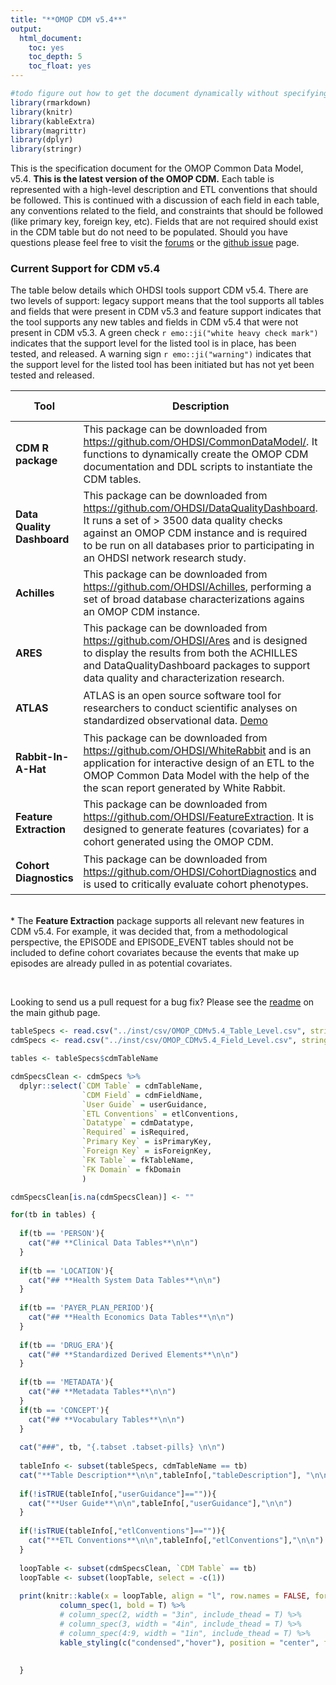 ```yaml
---
title: "**OMOP CDM v5.4**"
output:
  html_document:
    toc: yes
    toc_depth: 5
    toc_float: yes
---
```


```r

#todo figure out how to get the document dynamically without specifying the name
library(rmarkdown)
library(knitr)
library(kableExtra)
library(magrittr)
library(dplyr)
library(stringr)

```

This is the specification document for the OMOP Common Data Model, v5.4. **This is the latest version of the OMOP CDM.**  Each table is represented with a high-level description and ETL conventions that should be followed. This is continued with a discussion of each field in each table, any conventions related to the field, and constraints that should be followed (like primary key, foreign key, etc). Fields that are not required should exist in the CDM table but do not need to be populated. Should you have questions please feel free to visit the [forums](https://forums.ohdsi.org/) or the [github issue](https://github.com/ohdsi/CommonDataModel/issues) page.

### Current Support for CDM v5.4

The table below details which OHDSI tools support CDM v5.4. There are two levels of support: legacy support means that the tool supports all tables and fields that were present in CDM v5.3 and feature support indicates that the tool supports any new tables and fields in CDM v5.4 that were not present in CDM v5.3. A green check `r emo::ji("white heavy check mark")` indicates that the support level for the listed tool is in place, has been tested, and released. A warning sign `r emo::ji("warning")` indicates that the support level for the listed tool has been initiated but has not yet been tested and released. 
<br>


|**Tool**|**Description**|**Legacy Support**|**Feature Support**|
|--|--|--|--|
|**CDM R package**|This package can be downloaded from [https://github.com/OHDSI/CommonDataModel/](https://github.com/OHDSI/CommonDataModel/). It functions to dynamically create the OMOP CDM documentation and DDL scripts to instantiate the CDM tables. |`r emo::ji("white heavy check mark")`|`r emo::ji("white heavy check mark")`
|**Data Quality Dashboard**|This package can be downloaded from [https://github.com/OHDSI/DataQualityDashboard](https://github.com/OHDSI/DataQualityDashboard). It runs a set of > 3500 data quality checks against an OMOP CDM instance and is required to be run on all databases prior to participating in an OHDSI network research study.|`r emo::ji("white heavy check mark")`| `r emo::ji("warning")`
|**Achilles**|This package can be downloaded from [https://github.com/OHDSI/Achilles](https://github.com/OHDSI/Achilles), performing a set of broad database characterizations agains an OMOP CDM instance. |`r emo::ji("white heavy check mark")`|`r emo::ji("warning")`
|**ARES**|This package can be downloaded from [https://github.com/OHDSI/Ares](https://github.com/OHDSI/Ares) and is designed to display the results from both the ACHILLES and DataQualityDashboard packages to support data quality and characterization research.|`r emo::ji("white heavy check mark")`|`r emo::ji("warning")`
|**ATLAS**|ATLAS is an open source software tool for researchers to conduct scientific analyses on standardized observational data. [Demo](http://atlas-demo.ohdsi.org/) |`r emo::ji("white heavy check mark")`|`r emo::ji("warning")`
|**Rabbit-In-A-Hat**|This package can be downloaded from [https://github.com/OHDSI/WhiteRabbit](https://github.com/OHDSI/WhiteRabbit) and is an application for interactive design of an ETL to the OMOP Common Data Model with the help of the the scan report generated by White Rabbit.|`r emo::ji("white heavy check mark")`|`r emo::ji("white heavy check mark")`
|**Feature Extraction**|This package can be downloaded from [https://github.com/OHDSI/FeatureExtraction](https://github.com/OHDSI/FeatureExtraction). It is designed to generate features (covariates) for a cohort generated using the OMOP CDM. |`r emo::ji("white heavy check mark")`|`r emo::ji("white heavy check mark")`*
|**Cohort Diagnostics**|This package can be downloaded from [https://github.com/OHDSI/CohortDiagnostics](https://github.com/OHDSI/CohortDiagnostics) and is used to critically evaluate cohort phenotypes. |`r emo::ji("white heavy check mark")`|`r emo::ji("warning")`
<br>
\* The **Feature Extraction** package supports all relevant new features in CDM v5.4. For example, it was decided that, from a methodological perspective, the EPISODE and EPISODE_EVENT tables should not be included to define cohort covariates because the events that make up episodes are already pulled in as potential covariates.

<br>

Looking to send us a pull request for a bug fix? Please see the [readme](https://github.com/OHDSI/CommonDataModel#readme) on the main github page.

```r
tableSpecs <- read.csv("../inst/csv/OMOP_CDMv5.4_Table_Level.csv", stringsAsFactors = FALSE)
cdmSpecs <- read.csv("../inst/csv/OMOP_CDMv5.4_Field_Level.csv", stringsAsFactors = FALSE)

tables <- tableSpecs$cdmTableName

cdmSpecsClean <- cdmSpecs %>%
  dplyr::select(`CDM Table` = cdmTableName,
                `CDM Field` = cdmFieldName,
                `User Guide` = userGuidance,
                `ETL Conventions` = etlConventions,
                `Datatype` = cdmDatatype,
                `Required` = isRequired,
                `Primary Key` = isPrimaryKey,
                `Foreign Key` = isForeignKey,
                `FK Table` = fkTableName,
                `FK Domain` = fkDomain
                )

cdmSpecsClean[is.na(cdmSpecsClean)] <- ""

for(tb in tables) {
  
  if(tb == 'PERSON'){
    cat("## **Clinical Data Tables**\n\n")
  }
  
  if(tb == 'LOCATION'){
    cat("## **Health System Data Tables**\n\n")
  }
  
  if(tb == 'PAYER_PLAN_PERIOD'){
    cat("## **Health Economics Data Tables**\n\n")
  }
  
  if(tb == 'DRUG_ERA'){
    cat("## **Standardized Derived Elements**\n\n")
  }
  
  if(tb == 'METADATA'){
    cat("## **Metadata Tables**\n\n")
  }
  if(tb == 'CONCEPT'){
    cat("## **Vocabulary Tables**\n\n")
  }
  
  cat("###", tb, "{.tabset .tabset-pills} \n\n")
  
  tableInfo <- subset(tableSpecs, cdmTableName == tb)
  cat("**Table Description**\n\n",tableInfo[,"tableDescription"], "\n\n")
  
  if(!isTRUE(tableInfo[,"userGuidance"]=="")){
    cat("**User Guide**\n\n",tableInfo[,"userGuidance"],"\n\n")
  }
  
  if(!isTRUE(tableInfo[,"etlConventions"]=="")){
    cat("**ETL Conventions**\n\n",tableInfo[,"etlConventions"],"\n\n")
  }
  
  loopTable <- subset(cdmSpecsClean, `CDM Table` == tb)
  loopTable <- subset(loopTable, select = -c(1))
 
  print(knitr::kable(x = loopTable, align = "l", row.names = FALSE, format = "html", escape = FALSE) %>%
           column_spec(1, bold = T) %>%
           # column_spec(2, width = "3in", include_thead = T) %>%
           # column_spec(3, width = "4in", include_thead = T) %>%
           # column_spec(4:9, width = "1in", include_thead = T) %>%
           kable_styling(c("condensed","hover"), position = "center", full_width = T, font_size = 13))
         
  
  }



```
